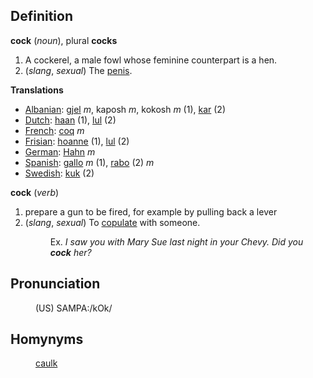 ==Definition==

'''cock''' (''noun''), plural '''cocks'''
# A cockerel, a male fowl whose feminine counterpart is a hen.
# (''slang'', ''sexual'') The [[penis]].

'''Translations'''
*[[Albanian]]: [[gjel]] ''m'', kaposh ''m'', kokosh ''m'' (1), [[kar]] (2)
*[[Dutch]]: [[haan]] (1), [[lul]] (2)
*[[French]]: [[coq]] ''m''
*[[Frisian]]: [[hoanne]] (1), [[lul]] (2)
*[[German]]: [[Hahn]] ''m''
*[[Spanish]]: [[gallo]] ''m'' (1), [[rabo]] (2) ''m''
*[[Swedish]]: [[kuk]] (2)


'''cock''' (''verb'')
# prepare a gun to be fired, for example by pulling back a lever
# (''slang'', ''sexual'') To [[copulate]] with someone.
#:Ex. ''I saw you with Mary Sue last night in your Chevy.  Did you '''cock''' her?''

==Pronunciation==
:(US) SAMPA:/kOk/

==Homynyms==
:[[caulk]]